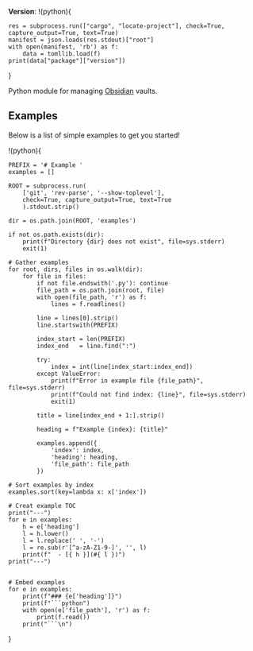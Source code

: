 **Version**: !(python){

    res = subprocess.run(["cargo", "locate-project"], check=True, capture_output=True, text=True)
    manifest = json.loads(res.stdout)["root"]
    with open(manifest, 'rb') as f:
        data = tomllib.load(f)
    print(data["package"]["version"])

}

Python module for managing [Obsidian](https://obsidian.md/) vaults.

## Examples
Below is a list of simple examples to get you started!

!(python){


    PREFIX = '# Example '
    examples = []

    ROOT = subprocess.run(
        ['git', 'rev-parse', '--show-toplevel'],
        check=True, capture_output=True, text=True
        ).stdout.strip()

    dir = os.path.join(ROOT, 'examples')

    if not os.path.exists(dir):
        print(f"Directory {dir} does not exist", file=sys.stderr)
        exit(1)

    # Gather examples
    for root, dirs, files in os.walk(dir):
        for file in files:
            if not file.endswith('.py'): continue
            file_path = os.path.join(root, file)
            with open(file_path, 'r') as f:
                lines = f.readlines()

            line = lines[0].strip()
            line.startswith(PREFIX)

            index_start = len(PREFIX)
            index_end   = line.find(":")

            try:
                index = int(line[index_start:index_end])
            except ValueError:
                print(f"Error in example file {file_path}", file=sys.stderr)
                print(f"Could not find index: {line}", file=sys.stderr)
                exit(1)

            title = line[index_end + 1:].strip()

            heading = f"Example {index}: {title}"

            examples.append({
                'index': index,
                'heading': heading,
                'file_path': file_path
            })

    # Sort examples by index
    examples.sort(key=lambda x: x['index'])

    # Creat example TOC
    print("---")
    for e in examples:
        h = e['heading'] 
        l = h.lower()
        l = l.replace(' ', '-')
        l = re.sub(r'[^a-zA-Z1-9-]', '', l)
        print(f"  - [{ h }](#{ l })")
    print("---")


    # Embed examples
    for e in examples:
        print(f"### {e['heading']}")
        print(f"```python")
        with open(e['file_path'], 'r') as f:
            print(f.read())
        print("```\n")
}
